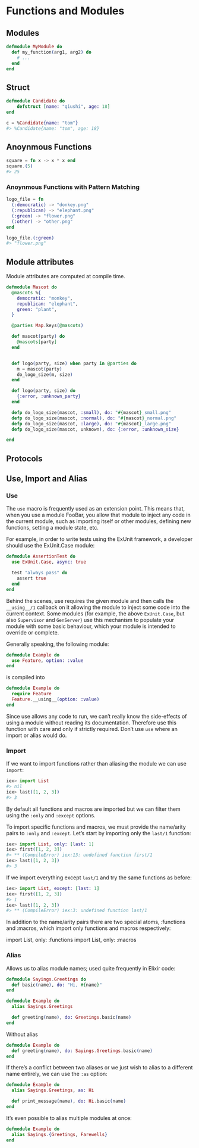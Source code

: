 # Functions and Modules


## Modules


```elixir
defmodule MyModule do
  def my_function(arg1, arg2) do
    # ...
  end
end
```

## Struct


```elixir
defmodule Candidate do
    defstruct [name: "qiushi", age: 18]
end

c = %Candidate{name: "tom"}
#> %Candidate{name: "tom", age: 18}
```


## Anoynmous Functions

```elixir
square = fn x -> x * x end
square.(5)
#> 25
```

### Anoynmous Functions with Pattern Matching

```elixir
logo_file = fn
  (:democratic) -> "donkey.png"
  (:republican) -> "elephant.png"
  (:green) -> "flower.png"
  (:other) -> "other.png"
end

logo_file.(:green)
#> "flower.png"
```

## Module attributes

Module attributes are computed at compile time.

```elixir
defmodule Mascot do
  @mascots %{
    democratic: "monkey",
    republican: "elephant",
    green: "plant",
  }

  @parties Map.keys(@mascots)

  def mascot(party) do
    @mascots[party]
  end


  def logo(party, size) when party in @parties do
    m = mascot(party)
    do_logo_size(m, size)
  end

  def logo(party, size) do
    {:error, :unknown_party}
  end

  defp do_logo_size(mascot, :small), do: "#{mascot}_small.png"
  defp do_logo_size(mascot, :normal), do: "#{mascot}_normal.png"
  defp do_logo_size(mascot, :large), do: "#{mascot}_large.png"
  defp do_logo_size(mascot, unknown), do: {:error, :unknown_size}

end
```

## Protocols



## Use, Import and Alias

### Use

The `use` macro is frequently used as an extension point. This means that, when you use a module FooBar, you allow that module to inject any code in the current module, such as importing itself or other modules, defining new functions, setting a module state, etc.

For example, in order to write tests using the ExUnit framework, a developer should use the ExUnit.Case module:

```elixir
defmodule AssertionTest do
  use ExUnit.Case, async: true

  test "always pass" do
    assert true
  end
end
```

Behind the scenes, use requires the given module and then calls the `__using__/1` callback on it allowing the module to inject some code into the current context. Some modules (for example, the above `ExUnit.Case`, but also `Supervisor` and `GenServer`) use this mechanism to populate your module with some basic behaviour, which your module is intended to override or complete.

Generally speaking, the following module:

```elixir
defmodule Example do
  use Feature, option: :value
end
```

is compiled into

```elixir
defmodule Example do
  require Feature
  Feature.__using__(option: :value)
end
```

Since use allows any code to run, we can’t really know the side-effects of using a module without reading its documentation. Therefore use this function with care and only if strictly required. Don’t use `use` where an import or alias would do.

### Import

If we want to import functions rather than aliasing the module we can use `import`:


```elixir
iex> import List
#> nil
iex> last([1, 2, 3])
#> 3
```


By default all functions and macros are imported but we can filter them using the `:only` and `:except` options.

To import specific functions and macros, we must provide the name/arity pairs to `:only` and `:except`. Let’s start by importing only the `last/1` function:

```elixir
iex> import List, only: [last: 1]
iex> first([1, 2, 3])
#> ** (CompileError) iex:13: undefined function first/1
iex> last([1, 2, 3])
#> 3
```

If we import everything except `last/1` and try the same functions as before:

```elixir
iex> import List, except: [last: 1]
iex> first([1, 2, 3])
#> 1
iex> last([1, 2, 3])
#> ** (CompileError) iex:3: undefined function last/1
```

In addition to the name/arity pairs there are two special atoms, :functions and :macros, which import only functions and macros respectively:

import List, only: :functions
import List, only: :macros

### Alias

Allows us to alias module names; used quite frequently in Elixir code:

```elixir
defmodule Sayings.Greetings do
  def basic(name), do: "Hi, #{name}"
end

defmodule Example do
  alias Sayings.Greetings

  def greeting(name), do: Greetings.basic(name)
end
```

Without alias

```elixir
defmodule Example do
  def greeting(name), do: Sayings.Greetings.basic(name)
end
```

If there’s a conflict between two aliases or we just wish to alias to a different name entirely, we can use the `:as` option:

```elixir
defmodule Example do
  alias Sayings.Greetings, as: Hi

  def print_message(name), do: Hi.basic(name)
end
```

It’s even possible to alias multiple modules at once:

```elixir
defmodule Example do
  alias Sayings.{Greetings, Farewells}
end
```